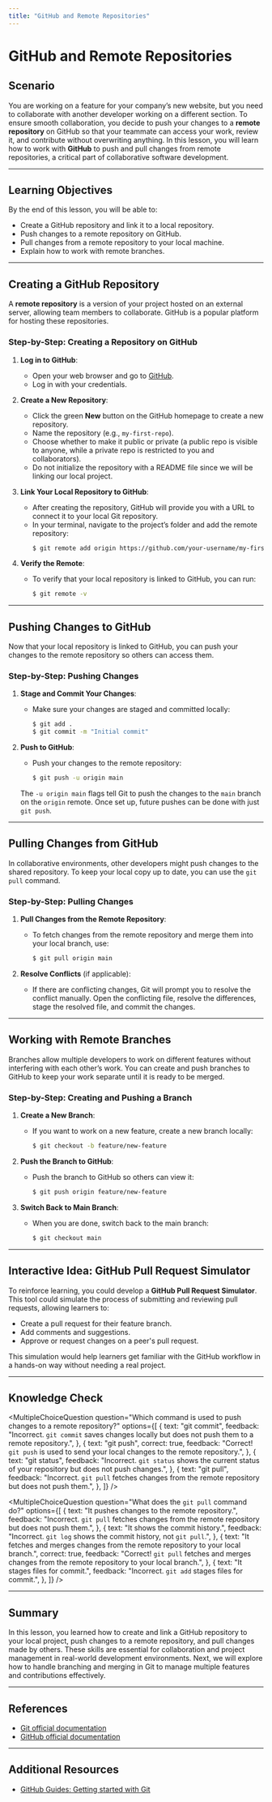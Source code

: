 ```yaml
---
title: "GitHub and Remote Repositories"
---
```



# GitHub and Remote Repositories

## Scenario

You are working on a feature for your company’s new website, but you need to collaborate with another developer working on a different section. To ensure smooth collaboration, you decide to push your changes to a **remote repository** on GitHub so that your teammate can access your work, review it, and contribute without overwriting anything. In this lesson, you will learn how to work with **GitHub** to push and pull changes from remote repositories, a critical part of collaborative software development.

---

## Learning Objectives

By the end of this lesson, you will be able to:

- Create a GitHub repository and link it to a local repository.
- Push changes to a remote repository on GitHub.
- Pull changes from a remote repository to your local machine.
- Explain how to work with remote branches.

---

## Creating a GitHub Repository

A **remote repository** is a version of your project hosted on an external server, allowing team members to collaborate. GitHub is a popular platform for hosting these repositories.

### Step-by-Step: Creating a Repository on GitHub

1. **Log in to GitHub**:

   - Open your web browser and go to [GitHub](https://github.com).
   - Log in with your credentials.

2. **Create a New Repository**:

   - Click the green **New** button on the GitHub homepage to create a new repository.
   - Name the repository (e.g., `my-first-repo`).
   - Choose whether to make it public or private (a public repo is visible to anyone, while a private repo is restricted to you and collaborators).
   - Do not initialize the repository with a README file since we will be linking our local project.

3. **Link Your Local Repository to GitHub**:

   - After creating the repository, GitHub will provide you with a URL to connect it to your local Git repository.
   - In your terminal, navigate to the project’s folder and add the remote repository:
     ```bash
     $ git remote add origin https://github.com/your-username/my-first-repo.git
     ```

4. **Verify the Remote**:
   - To verify that your local repository is linked to GitHub, you can run:
     ```bash
     $ git remote -v
     ```

---

## Pushing Changes to GitHub

Now that your local repository is linked to GitHub, you can push your changes to the remote repository so others can access them.

### Step-by-Step: Pushing Changes

1. **Stage and Commit Your Changes**:

   - Make sure your changes are staged and committed locally:
     ```bash
     $ git add .
     $ git commit -m "Initial commit"
     ```

2. **Push to GitHub**:

   - Push your changes to the remote repository:
     ```bash
     $ git push -u origin main
     ```

   The `-u origin main` flags tell Git to push the changes to the `main` branch on the `origin` remote. Once set up, future pushes can be done with just `git push`.

---

## Pulling Changes from GitHub

In collaborative environments, other developers might push changes to the shared repository. To keep your local copy up to date, you can use the `git pull` command.

### Step-by-Step: Pulling Changes

1. **Pull Changes from the Remote Repository**:

   - To fetch changes from the remote repository and merge them into your local branch, use:
     ```bash
     $ git pull origin main
     ```

2. **Resolve Conflicts** (if applicable):
   - If there are conflicting changes, Git will prompt you to resolve the conflict manually. Open the conflicting file, resolve the differences, stage the resolved file, and commit the changes.

---

## Working with Remote Branches

Branches allow multiple developers to work on different features without interfering with each other’s work. You can create and push branches to GitHub to keep your work separate until it is ready to be merged.

### Step-by-Step: Creating and Pushing a Branch

1. **Create a New Branch**:

   - If you want to work on a new feature, create a new branch locally:
     ```bash
     $ git checkout -b feature/new-feature
     ```

2. **Push the Branch to GitHub**:

   - Push the branch to GitHub so others can view it:
     ```bash
     $ git push origin feature/new-feature
     ```

3. **Switch Back to Main Branch**:
   - When you are done, switch back to the main branch:
     ```bash
     $ git checkout main
     ```

---

## Interactive Idea: GitHub Pull Request Simulator

To reinforce learning, you could develop a **GitHub Pull Request Simulator**. This tool could simulate the process of submitting and reviewing pull requests, allowing learners to:

- Create a pull request for their feature branch.
- Add comments and suggestions.
- Approve or request changes on a peer's pull request.

This simulation would help learners get familiar with the GitHub workflow in a hands-on way without needing a real project.

---

## Knowledge Check

<MultipleChoiceQuestion
  question="Which command is used to push changes to a remote repository?"
  options={[
    {
      text: "git commit",
      feedback:
        "Incorrect. `git commit` saves changes locally but does not push them to a remote repository.",
    },
    {
      text: "git push",
      correct: true,
      feedback:
        "Correct! `git push` is used to send your local changes to the remote repository.",
    },
    {
      text: "git status",
      feedback:
        "Incorrect. `git status` shows the current status of your repository but does not push changes.",
    },
    {
      text: "git pull",
      feedback:
        "Incorrect. `git pull` fetches changes from the remote repository but does not push them.",
    },
  ]}
/>

<MultipleChoiceQuestion
  question="What does the `git pull` command do?"
  options={[
    {
      text: "It pushes changes to the remote repository.",
      feedback:
        "Incorrect. `git pull` fetches changes from the remote repository but does not push them.",
    },
    {
      text: "It shows the commit history.",
      feedback:
        "Incorrect. `git log` shows the commit history, not `git pull`.",
    },
    {
      text: "It fetches and merges changes from the remote repository to your local branch.",
      correct: true,
      feedback:
        "Correct! `git pull` fetches and merges changes from the remote repository to your local branch.",
    },
    {
      text: "It stages files for commit.",
      feedback: "Incorrect. `git add` stages files for commit.",
    },
  ]}
/>

---

## Summary

In this lesson, you learned how to create and link a GitHub repository to your local project, push changes to a remote repository, and pull changes made by others. These skills are essential for collaboration and project management in real-world development environments. Next, we will explore how to handle branching and merging in Git to manage multiple features and contributions effectively.

---

## References

- [Git official documentation](https://git-scm.com/doc)
- [GitHub official documentation](https://docs.github.com/)

---

## Additional Resources

- [GitHub Guides: Getting started with Git](https://guides.github.com/introduction/git-handbook/)
